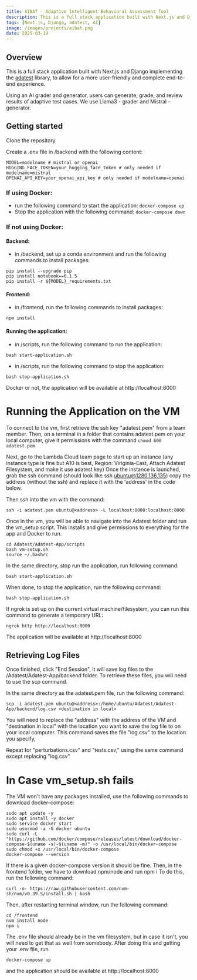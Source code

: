 ```yaml
---
title: AIBAT - Adaptive Intelligent Behavioral Assessment Tool
description: This is a full stack application built with Next.js and Django implementing the adatest library, to allow for a more user-friendly and complete end-to-end experience. Using an AI grader and generator, users can generate, grade, and review results of adaptive test cases. We use Llama3 - grader and Mistral - generator.
tags: [Next.js, Django, adatest, AI]
image: /images/projects/aibat.png
date: 2025-03-19
---
```


## Overview

This is a full stack application built with Next.js and Django implementing the 
[adatest](https://github.com/microsoft/adaptive-testing) library, to allow for a 
more user-friendly and complete end-to-end experience.

Using an AI grader and generator, users can generate, grade, and review results of adaptive test cases. We use Llama3 - grader and Mistral - generator.

## Getting started
Clone the repository

Create a .env file in /backend with the following content:
```
MODEL=modelname # mistral or openai
HUGGING_FACE_TOKEN=your_hugging_face_token # only needed if modelname=mistral
OPENAI_API_KEY=your_openai_api_key # only needed if modelname=openai
```

### If using Docker:
- run the following command to start the application: ``` docker-compose up ```
 - Stop the application with the following command: ``` docker-compose down ```

### If not using Docker: 
#### Backend:
- in /backend, set up a conda environment and run the following commands to install packages:
```
pip install --upgrade pip
pip install notebook==6.1.5
pip install -r ${MODEL}_requirements.txt
```


#### Frontend:
- in /frontend, run the following commands to install packages:
```
npm install
```
#### Running the application:
- in /scripts, run the following command to run the application: 
```
bash start-application.sh
```
- in /scripts, run the following command to stop the application:
```
bash stop-application.sh
```
Docker or not, the application will be available at http://localhost:8000

# Running the Application on the VM
To connect to the vm, first retrieve the ssh key "adatest.pem" from a team member.
Then, on a terminal in a folder that contains adatest.pem on your local computer, give it permissions with the command
``` chmod 600 adatest.pem ```

Next, go to the Lambda Cloud team page to start up an instance (any instance type is fine but A10 is best,
Region: Viriginia-East, Attach Adatest Filesystem, and make it use adatest key) Once the instance is launched, 
grab the ssh command (should look like ssh ubuntu@1280.136.135) copy the address (without the ssh) and 
replace it with the 'address' in the code below. 

Then ssh into the vm with the command:

``` ssh -i adatest.pem ubuntu@<address> -L localhost:8000:localhost:8000 ```

<!--## To Run Locally (Without Docker) -->
Once in the vm, you will be able to navigate into the Adatest folder and run the vm_setup script.
This installs and give permissions to everything for the app and Docker to run. 
```
cd Adatest/Adatest-App/scripts
bash vm-setup.sh
source ~/.bashrc
```
In the same directory, stop run the application, run following command: 
```
bash start-application.sh
```
When done, to stop the application, run the following command:
```
bash stop-application.sh
```
If ngrok is set up on the current virtual machine/filesystem, you can run this command to generate a temporary URL:
```
ngrok http http://localhost:8000
```

<!-- ## To Run With Docker (currently not working)
To run the application with docker, you will first need to run the shell script to set everything up for it
```
cd Adatest/Adatest-App/scripts
bash docker-gpu.sh
```

To stop the application, run the following command:
``` docker-compose down ```

To start the application, run the following command:
``` docker-compose up ```
 -->
The application will be available at http://localhost:8000

## Retrieving Log Files
Once finished, click "End Session", it will save log files to the /Adatest/Adatest-App/backend folder.
To retrieve these files, you will need to use the scp command. 

In the same directory as the adatest.pem file, run the following command:
```
scp -i adatest.pem ubuntu@<address>:/home/ubuntu/Adatest/Adatest-App/backend/log.csv <destination in local>
```
You will need to replace the "address" with the address of the VM and "destination in local" with the location 
you want to save the log file to on your local computer. This command saves the file "log.csv" to the location you specify,

Repeat for "perturbations.csv" and "tests.csv," using the same command except replacing "log.csv"

# In Case vm_setup.sh fails
The VM won't have any packages installed, use the following commands to download docker-compose:
```
sudo apt update -y
sudo apt install -y docker
sudo service docker start
sudo usermod -a -G docker ubuntu
sudo curl -L "https://github.com/docker/compose/releases/latest/download/docker-compose-$(uname -s)-$(uname -m)" -o /usr/local/bin/docker-compose
sudo chmod +x /usr/local/bin/docker-compose
docker-compose --version
```
If there is a given docker-compose version it should be fine.
Then, in the frontend folder, we have to download npm/node and run npm i
To do this, run the following command:
```
curl -o- https://raw.githubusercontent.com/nvm-sh/nvm/v0.39.5/install.sh | bash
```
Then, after restarting terminal window, run the following command:
```
cd /frontend
nvm install node
npm i 
```
The .env file should already be in the vm filesystem, but in case it isn't, you will need to get that as well from somebody.
After doing this and getting your .env file, run 
```    
docker-compose up
```
and the application should be available at http://localhost:8000